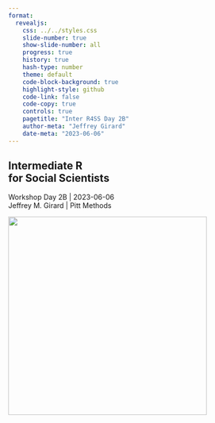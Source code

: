 ```yaml
---
format: 
  revealjs:
    css: ../../styles.css
    slide-number: true
    show-slide-number: all
    progress: true
    history: true
    hash-type: number
    theme: default
    code-block-background: true
    highlight-style: github
    code-link: false
    code-copy: true
    controls: true
    pagetitle: "Inter R4SS Day 2B"
    author-meta: "Jeffrey Girard"
    date-meta: "2023-06-06"
---
```


::: {.my-title}
# [Intermediate R]{.blue2} <br />for Social Scientists

::: {.my-grey}
[Workshop Day 2B | 2023-06-06]{}<br />
[Jeffrey M. Girard | Pitt Methods]{}
:::

![](../../img/proud_coder_2780E3.svg){.absolute bottom=0 right=0 width=400}
:::

